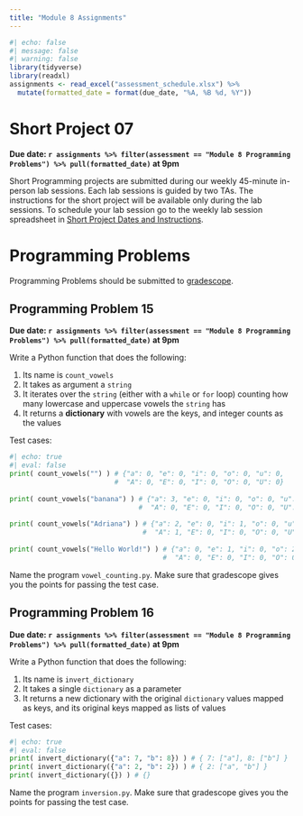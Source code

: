 ```yaml
---
title: "Module 8 Assignments"
---
```



```r
#| echo: false
#| message: false
#| warning: false
library(tidyverse)
library(readxl)
assignments <- read_excel("assessment_schedule.xlsx") %>% 
  mutate(formatted_date = format(due_date, "%A, %B %d, %Y"))
```

# Short Project 07

**Due date: `r assignments %>% filter(assessment == "Module 8 Programming Problems") %>% pull(formatted_date)` at 9pm**

Short Programming projects are submitted during our weekly 45-minute in-person lab sessions. Each lab sessions is guided by two TAs. The instructions for the short project will be available only during the lab sessions. To schedule your lab session go to the weekly lab session spreadsheet in [Short Project Dates and Instructions](short-projects.html).

# Programming Problems

Programming Problems should be submitted to [gradescope](https://www.gradescope.com/courses/934148).

## Programming Problem 15

**Due date: `r assignments %>% filter(assessment == "Module 8 Programming Problems") %>% pull(formatted_date)` at 9pm**

Write a Python function that does the following:

1.  Its name is `count_vowels`
2.  It takes as argument a `string`
3.  It iterates over the `string` (either with a `while` or `for` loop) counting how many lowercase and uppercase vowels the `string` has
4.  It returns a **dictionary** with vowels are the keys, and integer counts as the values

Test cases:

```python
#| echo: true
#| eval: false
print( count_vowels("") ) # {"a": 0, "e": 0, "i": 0, "o": 0, "u": 0,
                          #  "A": 0, "E": 0, "I": 0, "O": 0, "U": 0}
                
print( count_vowels("banana") ) # {"a": 3, "e": 0, "i": 0, "o": 0, "u": 0,
                                #  "A": 0, "E": 0, "I": 0, "O": 0, "U": 0}
                                
print( count_vowels("Adriana") ) # {"a": 2, "e": 0, "i": 1, "o": 0, "u": 0,
                                 #  "A": 1, "E": 0, "I": 0, "O": 0, "U": 0}
                                 
print( count_vowels("Hello World!") ) # {"a": 0, "e": 1, "i": 0, "o": 2, "u": 0,
                                      #  "A": 0, "E": 0, "I": 0, "O": 0, "U": 0}
```

Name the program `vowel_counting.py`. Make sure that gradescope gives you the points for passing the test case.

## Programming Problem 16

**Due date: `r assignments %>% filter(assessment == "Module 8 Programming Problems") %>% pull(formatted_date)` at 9pm**

Write a Python function that does the following:

1.  Its name is `invert_dictionary`
2.  It takes a single `dictionary` as a parameter
3.  It returns a new dictionary with the original `dictionary` values mapped as keys, and its original keys mapped as lists of values

Test cases:

```python
#| echo: true
#| eval: false
print( invert_dictionary({"a": 7, "b": 8}) ) # { 7: ["a"], 8: ["b"] }
print( invert_dictionary({"a": 2, "b": 2}) ) # { 2: ["a", "b"] }
print( invert_dictionary({}) ) # {}
```

Name the program `inversion.py`. Make sure that gradescope gives you the points for passing the test case.
